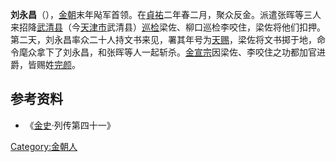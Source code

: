 '''刘永昌'''（{{bd||？|1214年||catIdx=L}}），[[金朝|金朝]]末年飐军首领。在[[貞祐_(金朝)|貞祐]]二年春二月，聚众反金。派遣张晖等三人来招降[[武清县|武清县]]（今[[天津市|天津市]]武清县）[[巡检|巡检]]梁佐、柳口巡检李咬住，梁佐将他们扣押。第二天，刘永昌率众二十人持文书来见，署其年号为[[天赐_(刘永昌)|天赐]]，梁佐将文书掷于地，命令麾众拿下了刘永昌，和张晖等人一起斩杀。[[金宣宗|金宣宗]]因梁佐、李咬住之功都加官进爵，皆赐姓[[完颜|完颜]]。

==参考资料==

*《[[金史|金史]]·列传第四十一》

[[Category:金朝人|Category:金朝人]]